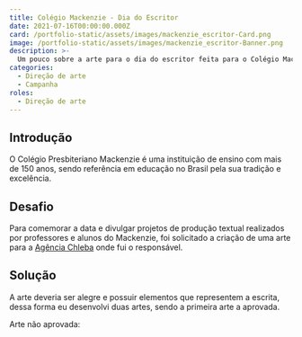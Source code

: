 ```yaml
---
title: Colégio Mackenzie - Dia do Escritor
date: 2021-07-16T00:00:00.000Z
card: /portfolio-static/assets/images/mackenzie_escritor-Card.png
image: /portfolio-static/assets/images/mackenzie_escritor-Banner.png
description: >-
  Um pouco sobre a arte para o dia do escritor feita para o Colégio Mackenzie.
categories:
  - Direção de arte
  - Campanha
roles:
  - Direção de arte
---
```



## Introdução

O Colégio Presbiteriano Mackenzie é uma instituição de ensino com mais de 150 anos, sendo referência em educação no Brasil pela sua tradição e excelência.

## Desafio

Para comemorar a data e divulgar projetos de produção textual realizados por professores e alunos do Mackenzie, foi solicitado a criação de uma arte para a [Agência Chleba](https://www.chleba.net/) onde fui o responsável.

## Solução

A arte deveria ser alegre e possuir elementos que representem a escrita, dessa forma eu desenvolvi duas artes, sendo a primeira arte a aprovada.

<Picture
    src={mackEscritor2}
    alt="Arte com a frase &quot;25 de julho; Dia do Escritor; Escrever é construir caminhos para conhecer o mundo.&quot; com ilustrações diversas pessoas interagindo com formas de escrita"/>

Arte não aprovada:

<Picture
    src={mackEscritor1}
    alt="Arte com a frase &quot;25 de julho; Dia do Escritor&quot; com ilustrações de uma máquina de escrever, um notebook, uma caneta e um caderno"/>

